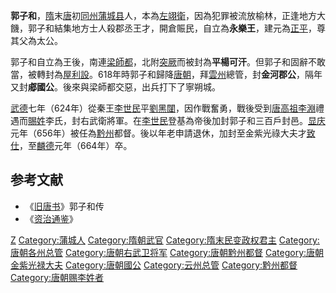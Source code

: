 {{Otheruses|other=名为郭子和的其他人物|郭子和 (洪武進士)}}
{{Emperorcn box
|图像=
|图说=
|名称=永乐王
|姓名=郭子和
|庙号=
|谥号=
|尊号=永乐王
|政权=
|在世=
|在位=617年—618年
|父=
|母=
|皇后=
|年号=[[正平_(郭子和)|正平]]
|信仰=
}}
'''郭子和'''{{BD|6世纪||664年||catIdx=G}}，[[隋朝|隋]]末[[唐朝|唐]]初[[同州|同州]][[蒲城县|蒲城县]]人，本為[[左翊衛|左翊衛]]，因為犯罪被流放榆林，正逢地方大饑，郭子和結集地方士人殺郡丞王才，開倉賑民，自立為'''永樂王'''，建元為[[正平_(郭子和)|正平]]，尊其父為太公。

郭子和自立為王後，南連[[梁師都|梁師都]]，北附[[突厥|突厥]]而被封為'''平楊可汗'''。但郭子和固辭不敢當，被轉封為[[屋利設|屋利設]]。618年時郭子和歸降[[唐朝|唐朝]]，拜[[雲州|雲州]]總管，封'''金河郡公'''，隔年又封'''郕國公'''。後來與梁師都交惡，出兵打下了寧朔城。

[[武德|武德]]七年（624年）從秦王[[李世民|李世民]]平[[劉黑闥|劉黑闥]]，因作戰奮勇，戰後受到[[唐高祖|唐高祖]][[李淵|李淵]]禮遇而[[賜姓|賜姓]]李氏，封右武衛將軍。在[[李世民|李世民]]登基為帝後加封郭子和三百戶封邑。[[显庆|显庆]]元年（656年）被任為[[黔州|黔州]]都督。後以年老申請退休，加封至金紫光祿大夫才[[致仕|致仕]]，至[[麟德|麟德]]元年（664年）卒。

== 参考文献 ==
{{Reflist}}
* 《[[旧唐书|旧唐书]]》郭子和传
* 《[[资治通鉴|资治通鉴]]》

{{中國民變起事領袖}}

{{Authority control}}

{{DEFAULTSORT:G}}
[[Category:郭姓|Z]]
[[Category:蒲城人|Category:蒲城人]]
[[Category:隋朝武官|Category:隋朝武官]]
[[Category:隋末民变政权君主|Category:隋末民变政权君主]]
[[Category:唐朝各州总管|Category:唐朝各州总管]]
[[Category:唐朝右武卫将军|Category:唐朝右武卫将军]]
[[Category:唐朝黔州都督|Category:唐朝黔州都督]]
[[Category:唐朝金紫光禄大夫|Category:唐朝金紫光禄大夫]]
[[Category:唐朝國公|Category:唐朝國公]]
[[Category:云州总管|Category:云州总管]]
[[Category:黔州都督|Category:黔州都督]]
[[Category:唐朝赐李姓者|Category:唐朝赐李姓者]]